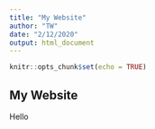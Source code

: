 ```yaml
---
title: "My Website"
author: "TW"
date: "2/12/2020"
output: html_document
---
```


```r
knitr::opts_chunk$set(echo = TRUE)
```

## My Website

Hello
